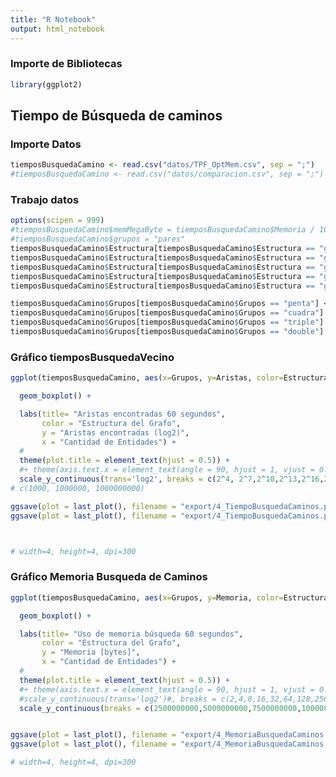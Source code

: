 ```yaml
---
title: "R Notebook"
output: html_notebook
---
```



### Importe de Bibliotecas

```r
library(ggplot2)
```

## Tiempo de Búsqueda de caminos

### Importe Datos

```r
tiemposBusquedaCamino <- read.csv("datos/TPF_OptMem.csv", sep = ";")
#tiemposBusquedaCamino <- read.csv("datos/comparacion.csv", sep = ";")
```

### Trabajo datos

```r
options(scipen = 999)
#tiemposBusquedaCamino$memMegaByte = tiemposBusquedaCamino$Memoria / 1000000
#tiemposBusquedaCamino$grupos = "pares"
tiemposBusquedaCamino$Estructura[tiemposBusquedaCamino$Estructura == "graphGt"] <- "Objetos de Java"
tiemposBusquedaCamino$Estructura[tiemposBusquedaCamino$Estructura == "graphComp"] <- "Comprimido con índices"
tiemposBusquedaCamino$Estructura[tiemposBusquedaCamino$Estructura == "graphCompDense"] <- "Comprimido"
tiemposBusquedaCamino$Estructura[tiemposBusquedaCamino$Estructura == "graphNativeFull"] <- "Arreglos nativos con índices"
tiemposBusquedaCamino$Estructura[tiemposBusquedaCamino$Estructura == "graphNativeFullDense"] <- "Arreglos nativos"

tiemposBusquedaCamino$Grupos[tiemposBusquedaCamino$Grupos == "penta"] <- "5"
tiemposBusquedaCamino$Grupos[tiemposBusquedaCamino$Grupos == "cuadra"] <- "4"
tiemposBusquedaCamino$Grupos[tiemposBusquedaCamino$Grupos == "triple"] <- "3"
tiemposBusquedaCamino$Grupos[tiemposBusquedaCamino$Grupos == "double"] <- "2"
```

### Gráfico tiemposBusquedaVecino

```r
ggplot(tiemposBusquedaCamino, aes(x=Grupos, y=Aristas, color=Estructura)) + #fill=Estructura

  geom_boxplot() +

  labs(title= "Aristas encontradas 60 segundos",
       color = "Estructura del Grafo",
       y = "Aristas encontradas (log2)",
       x = "Cantidad de Entidades") +
  #
  theme(plot.title = element_text(hjust = 0.5)) +
  #+ theme(axis.text.x = element_text(angle = 90, hjust = 1, vjust = 0.5))
  scale_y_continuous(trans='log2', breaks = c(2^4, 2^7,2^10,2^13,2^16,2^19,2^22))
# c(1000, 1000000, 1000000000)

ggsave(plot = last_plot(), filename = "export/4_TiempoBusquedaCaminos.png", width=8, height=5, dpi=300)
ggsave(plot = last_plot(), filename = "export/4_TiempoBusquedaCaminos.pdf", width=8, height=5, dpi=300)



# width=4, height=4, dpi=300
```

### Gráfico Memoria Busqueda de Caminos

```r

ggplot(tiemposBusquedaCamino, aes(x=Grupos, y=Memoria, color=Estructura)) + #fill=Estructura

  geom_boxplot() +

  labs(title= "Uso de memoria búsqueda 60 segundos",
       color = "Estructura del Grafo",
       y = "Memoria [bytes]",
       x = "Cantidad de Entidades") +
  #
  theme(plot.title = element_text(hjust = 0.5)) +
  #+ theme(axis.text.x = element_text(angle = 90, hjust = 1, vjust = 0.5))
  #scale_y_continuous(trans='log2')#, breaks = c(2,4,8,16,32,64,128,256,512,1024,2048,4096))
  scale_y_continuous(breaks = c(2500000000,5000000000,7500000000,10000000000,12500000000,15000000000,17500000000))


ggsave(plot = last_plot(), filename = "export/4_MemoriaBusquedaCaminos.png", width=8, height=5, dpi=300)
ggsave(plot = last_plot(), filename = "export/4_MemoriaBusquedaCaminos.pdf", width=8, height=5, dpi=300)

# width=4, height=4, dpi=300

```
